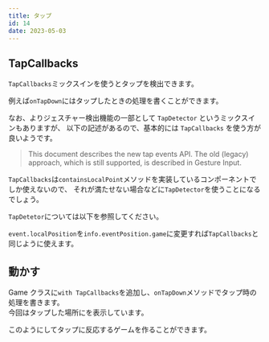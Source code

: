 ```yaml
---
title: タップ
id: 14
date: 2023-05-03
---
```



## TapCallbacks

`TapCallbacks`ミックスインを使うとタップを検出できます。

例えば`onTapDown`にはタップしたときの処理を書くことができます。

<DocLink document="https://docs.flame-engine.org/latest/flame/inputs/tap_events.html" />
<DocLink reference="https://pub.dev/documentation/flame/latest/events/TapCallbacks-mixin.html" />

なお、よりジェスチャー検出機能の一部として `TapDetector` というミックスインもありますが、
以下の記述があるので、基本的には `TapCallbacks` を使う方が良いようです。

> This document describes the new tap events API. The old (legacy) approach, which is still supported, is described in Gesture Input.

`TapCallbacks`は`containsLocalPoint`メソッドを実装しているコンポーネントでしか使えないので、
それが満たせない場合などに`TapDetector`を使うことになるでしょう。

`TapDetetor`については以下を参照してください。

`event.localPosition`を`info.eventPosition.game`に変更すれば`TapCallbacks`と同じように使えます。

<DocLink document="https://docs.flame-engine.org/latest/flame/inputs/gesture_input.html#example" />
<DocLink reference="https://pub.dev/documentation/flame/latest/input/TapDetector-mixin.html" />

## 動かす

Game クラスに`with TapCallbacks`を追加し、`onTapDown`メソッドでタップ時の処理を書きます。  
今回はタップした場所に<ExampleLink slug="circle" />を表示しています。

<ExampleCode file="tap/game.dart" />

このようにしてタップに反応するゲームを作ることができます。
